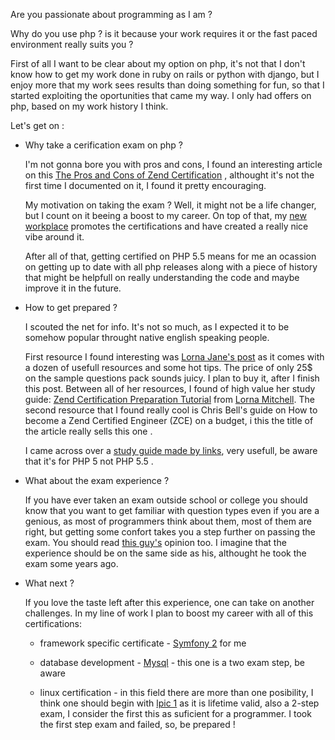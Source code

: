 
Are you passionate about programming as I am ?

Why do you use php ? is it because your work requires it or the fast paced environment really suits you ?

First of all I want to be clear about my option on php, it's not that I don't know how to get my work done in ruby on rails or python with django, but I enjoy more that my work sees results than doing something for fun, so that I started exploiting the oportunities that came my way. I only had offers on php, based on my work history I think.

Let's get on :

 - Why take a cerification exam on php ?
 
    I'm not gonna bore you with pros and cons, I found an interesting article on this [The Pros and Cons of Zend Certification](http://www.sitepoint.com/pros-cons-zend-certification/) , althought it's not the first time I documented on it, I found it pretty encouraging. 
    
    My motivation on taking the exam ? Well, it might not be a life changer, but I count on it beeing a boost to my career. On top of that, my [new workplace](http://www.emag.ro/) promotes the certifications and have created a really nice vibe around it.
    
    After all of that, getting certified on PHP 5.5 means for me an ocassion on getting up to date with all php releases along with a piece of history that might be helpfull on really understanding the code and maybe improve it in the future.

- How to get prepared ?

    I scouted the net for info. It's not so much, as I expected it to be somehow popular throught native english speaking people.
    
    First resource I found interesting was [Lorna Jane's post](http://www.lornajane.net/posts/2014/zend-certified-php-developer-5-5) as it comes with a dozen of usefull resources and some hot tips. The price of only 25$ on the sample questions pack sounds juicy. I plan to buy it, after I finish this post. Between all of her resources, I found of high value her study guide: [Zend Certification Preparation Tutorial](https://www.slideshare.net/lornajane/zend-certification-preparation-tutorial) from [Lorna Mitchell](http://www.slideshare.net/lornajane).
    The second resource that I found really cool is Chris Bell's guide on How to become a Zend Certified Engineer (ZCE) on a budget, i this the title of the article really sells this one .
    
    I came across over a [study guide made by links](https://thomashunter.name/blog/zend-certified-engineer-zce-study-guide-links/), very usefull, be aware that it's for PHP 5 not PHP 5.5 .

- What about the exam experience ?

    If you have ever taken an exam outside school or college you should know that you want to get familiar with question types even if you are a genious, as most of programmers think about them, most of them are right, but getting some confort takes you a step further on passing the exam. You should read [this guy's](http://www.synet.sk/php/en/240-zce-zend-php-certification) opinion too. I imagine that the experience should be on the same side as his, althought he took the exam some years ago.

- What next ?

    If you love the taste left after this experience, one can take on another challenges. In my line of work I plan to boost my career with all of this certifications:
    
    - framework specific certificate - [Symfony 2](http://sensiolabs.com/en/symfony/certification.html) for me
    
    - database development - [Mysql](https://www.mysql.com/certification/) - this one is a two exam step, be aware
    
    - linux certification - in this field there are more than one posibility, I think one should begin with [lpic 1](http://www.lpi.org/linux-certifications/programs/lpic-1) as it is lifetime valid, also a 2-step exam, I consider the first this as suficient for a programmer. I took the first step exam and failed, so, be prepared !
